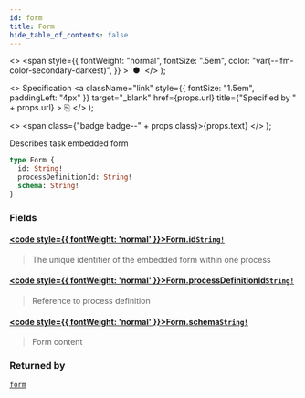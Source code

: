 ```yaml
---
id: form
title: Form
hide_table_of_contents: false
---
```


  <>
    <span
      style={{
        fontWeight: "normal",
        fontSize: ".5em",
        color: "var(--ifm-color-secondary-darkest)",
      }}
    >
      &nbsp;●&nbsp;
    </span>
  </>
);

  <>
    Specification
    <a
      className="link"
      style={{ fontSize: "1.5em", paddingLeft: "4px" }}
      target="_blank"
      href={props.url}
      title={"Specified by " + props.url}
    >
      ⎘
    </a>
  </>
);

  <>
    <span class={"badge badge--" + props.class}>{props.text}</span>
  </>
);

Describes task embedded form

```graphql
type Form {
  id: String!
  processDefinitionId: String!
  schema: String!
}
```

### Fields

#### [<code style={{ fontWeight: 'normal' }}>Form.<b>id</b></code>](#)<Bullet />[`String!`](/docs/apis-tools/tasklist-api/scalars/string) <Badge class="secondary" text="non-null"/> <Badge class="secondary" text="scalar"/>

> The unique identifier of the embedded form within one process

#### [<code style={{ fontWeight: 'normal' }}>Form.<b>processDefinitionId</b></code>](#)<Bullet />[`String!`](/docs/apis-tools/tasklist-api/scalars/string) <Badge class="secondary" text="non-null"/> <Badge class="secondary" text="scalar"/>

> Reference to process definition

#### [<code style={{ fontWeight: 'normal' }}>Form.<b>schema</b></code>](#)<Bullet />[`String!`](/docs/apis-tools/tasklist-api/scalars/string) <Badge class="secondary" text="non-null"/> <Badge class="secondary" text="scalar"/>

> Form content

### Returned by

[`form`](/docs/apis-tools/tasklist-api/queries/form) <Badge class="secondary" text="query"/>
